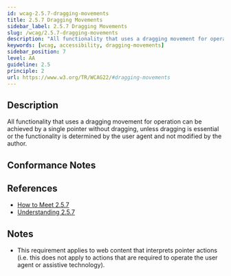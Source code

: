 ```yaml
---
id: wcag-2.5.7-dragging-movements
title: 2.5.7 Dragging Movements
sidebar_label: 2.5.7 Dragging Movements
slug: /wcag/2.5.7-dragging-movements
description: "All functionality that uses a dragging movement for operation can be achieved by a single pointer without dragging, unless dragging is essential or the functionality is determined by the user agent and not modified by the author."
keywords: [wcag, accessibility, dragging-movements]
sidebar_position: 7
level: AA
guideline: 2.5
principle: 2
url: https://www.w3.org/TR/WCAG22/#dragging-movements
---
```


## Description

All functionality that uses a dragging movement for operation can be achieved by a single pointer without dragging, unless dragging is essential or the functionality is determined by the user agent and not modified by the author.

## Conformance Notes

<Project name="ads">
  <Unknown></Unknown>
</Project>

<Project name="scix">
  <Support></Support>
</Project>

## References

- [How to Meet 2.5.7](https://www.w3.org/WAI/WCAG22/quickref/#dragging-movements)
- [Understanding 2.5.7](https://www.w3.org/WAI/WCAG22/Understanding/dragging-movements.html)

## Notes

- This requirement applies to web content that interprets pointer actions (i.e. this does not apply to actions that are required to operate the user agent or assistive technology).
